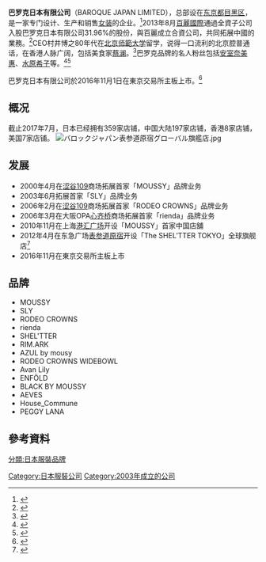{{NoteTA
|G1 = IT
|G2 = CR
}}
{{Infobox Company
|name             = 巴罗克日本有限公司
|logo             = BAROQUE Logo.jpg
|type             = 股份公司
| market_information  = {{tyo|3548}}
|foundation       = {{JPN}}[[東京|東京]]<br/>（{{start date and age|2003}}）
|location         = 日本东京都目黑区青叶台4-7-7青叶台〒153-0042
|industry         = 服装配饰零售
|key_people       = 董事长兼CEO 村井博之<ref>{{Cite web | url =https://www.baroque-global.com/ch/corporate/message | title =行政总裁的话 | access-date =2016-06-01 | archive-date =2021-01-15 | archive-url =https://web.archive.org/web/20210115144147/https://www.baroque-global.com/ch/corporate/message | dead-url =no }}</ref>
|revenue          = {{increase}} 694亿日元（2017年1月期）
|operating_income = {{decrease}} 53亿日元（2017年1月期）
|net_income       = {{decrease}} 35亿日元（2017年1月期）
|equity           = {{increase}} 170亿日元（2017年1月期）
|assets           = {{increase}} 384亿日元（2017年1月期）
|num_employees    = 1652名員工（2017年1月期）
|homepage         = {{URL|http://www.baroque-global.com/}}
}}

'''巴罗克日本有限公司'''（BAROQUE JAPAN LIMITED），总部设在[[东京都|东京都]][[目黑区|目黑区]]，是一家专门设计、生产和销售[[女装|女装]]的企业。<ref>{{Cite web | url =http://cg.cosmopolitan.com.hk/fashion/fashion-talk/shel%E2%80%99tter-pop-air | title =去日本，買到最後一刻！ }}{{dead link|date=2017年12月 |bot=InternetArchiveBot |fix-attempted=yes }}</ref>2013年8月[[百麗國際|百麗國際]]通過全資子公司入股巴罗克日本有限公司31.96%的股份，與百麗成立合資公司，共同拓展中國的業務。<ref>{{Cite web| url =http://zh.cn.nikkei.com/industry/tradingretail/6216-20130807.html| title =百麗將成為日本一女裝零售企業最大股東| access-date =2016-06-01| archive-date =2019-09-26| archive-url =https://web.archive.org/web/20190926110817/http://zh.cn.nikkei.com/industry/tradingretail/6216-20130807.html| dead-url =no}}</ref>CEO村井博之80年代在[[北京师範大学|北京师範大学]]留学，说得一口流利的北京腔普通话，在香港人脉广阔，包括美食家[[蔡澜|蔡澜]]。<ref>{{Cite web| url =https://bobostory.wordpress.com/2012/06/19/%e5%a4%a2%e5%b9%bb%e9%85%92%e5%ba%97/| title =蔡瀾和倪匡老友講老友| access-date =2016-06-01| archive-date =2019-09-22| archive-url =https://web.archive.org/web/20190922023811/https://bobostory.wordpress.com/2012/06/19/%e5%a4%a2%e5%b9%bb%e9%85%92%e5%ba%97/| dead-url =no}}</ref>巴罗克品牌的名人粉丝包括[[安室奈美惠|安室奈美惠]]、[[水原希子|水原希子]]等。<ref>{{Cite web| url =http://www.mshishang.com/a/20150924/25939.html| title =水原希子出席MOUSSY| access-date =2016-06-02| archive-date =2017-01-12| archive-url =https://web.archive.org/web/20170112000942/http://www.mshishang.com/a/20150924/25939.html| dead-url =yes}}</ref><ref>{{Cite web| url =http://www.fashion-press.net/news/5360| title =安室奈美恵×マウジーのコラボTシャツ発売| access-date =2016-06-02| archive-date =2019-05-28| archive-url =https://web.archive.org/web/20190528151542/https://www.fashion-press.net/news/5360| dead-url =no}}</ref>

巴罗克日本有限公司於2016年11月1日在東京交易所主板上市。<ref>{{Cite web | work = Yahoo Finance | url = http://stocks.finance.yahoo.co.jp/stocks/profile/?code=3548.T | title = 巴罗克日本有限公司概況 | access-date = 2016-12-05 | archive-date = 2020-10-27 | archive-url = https://web.archive.org/web/20201027155801/https://stocks.finance.yahoo.co.jp/stocks/profile/?code=3548.T | dead-url = no }}</ref>

== 概况 ==
截止2017年7月，日本已经拥有359家店铺，中国大陆197家店铺，香港8家店铺，美国7家店铺。
[[File:バロックジャパン表参道原宿グローバル旗艦店.jpg|thumb]]

== 发展 ==
* 2000年4月在[[涩谷109|涩谷109]]商场拓展首家「MOUSSY」品牌业务
* 2003年6月拓展首家「SLY」品牌业务
* 2006年2月在[[涩谷109|涩谷109]]商场拓展首家「RODEO CROWNS」品牌业务
* 2006年3月在大阪OPA[[心齐桥|心齐桥]]商场拓展首家「rienda」品牌业务
* 2010年11月在上海[[港汇广场|港汇广场]]开设「MOUSSY」首家中国店舖
* 2012年4月在东急广场[[表参道|表参道]][[原宿|原宿]]开设「The SHEL’TTER TOKYO」全球旗舰店<ref>{{Cite web| url =http://japan-magazine.jnto.go.jp/hk/1307_shopping.html| title =在潮流資訊中心表參道及原宿，接觸最新潮的時裝| access-date =2016-06-07| archive-date =2020-08-09| archive-url =https://web.archive.org/web/20200809145755/https://japan-magazine.jnto.go.jp/hk/1307_shopping.html| dead-url =no}}</ref>
* 2016年11月在東京交易所主板上市

== 品牌 ==
* MOUSSY
* SLY
* RODEO CROWNS
* rienda
* SHEL'TTER
* RIM.ARK
* AZUL by mousy
* RODEO CROWNS WIDEBOWL
* Avan Lily
* ENFÖLD
* BLACK BY MOUSSY
* AEVES
* House_Commune
* PEGGY LANA

== 參考資料 ==
{{reflist}}

[[分類:日本服裝品牌|分類:日本服裝品牌]]
[[Category:日本服裝公司|Category:日本服裝公司]]
[[Category:2003年成立的公司|Category:2003年成立的公司]]